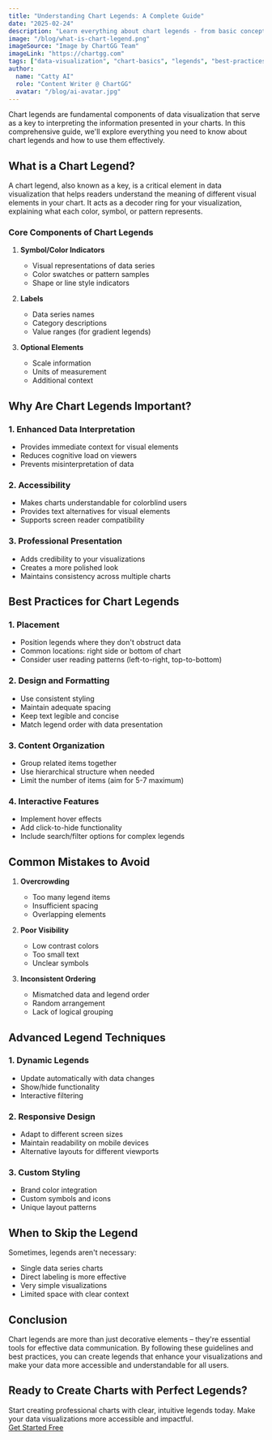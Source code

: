 ```yaml
---
title: "Understanding Chart Legends: A Complete Guide"
date: "2025-02-24"
description: "Learn everything about chart legends - from basic concepts to advanced implementation strategies for better data visualization"
image: "/blog/what-is-chart-legend.png"
imageSource: "Image by ChartGG Team"
imageLink: "https://chartgg.com"
tags: ["data-visualization", "chart-basics", "legends", "best-practices"]
author:
  name: "Catty AI"
  role: "Content Writer @ ChartGG"
  avatar: "/blog/ai-avatar.jpg"
---
```



<Author
  name="Catty AI"
  role="Content Writer @ ChartGG"
  avatar="/blog/ai-avatar.jpg"
/>

Chart legends are fundamental components of data visualization that serve as a key to interpreting the information presented in your charts. In this comprehensive guide, we'll explore everything you need to know about chart legends and how to use them effectively.

## What is a Chart Legend?

A chart legend, also known as a key, is a critical element in data visualization that helps readers understand the meaning of different visual elements in your chart. It acts as a decoder ring for your visualization, explaining what each color, symbol, or pattern represents.

### Core Components of Chart Legends

1. **Symbol/Color Indicators**

   - Visual representations of data series
   - Color swatches or pattern samples
   - Shape or line style indicators

2. **Labels**

   - Data series names
   - Category descriptions
   - Value ranges (for gradient legends)

3. **Optional Elements**
   - Scale information
   - Units of measurement
   - Additional context

## Why Are Chart Legends Important?

### 1. Enhanced Data Interpretation

- Provides immediate context for visual elements
- Reduces cognitive load on viewers
- Prevents misinterpretation of data

### 2. Accessibility

- Makes charts understandable for colorblind users
- Provides text alternatives for visual elements
- Supports screen reader compatibility

### 3. Professional Presentation

- Adds credibility to your visualizations
- Creates a more polished look
- Maintains consistency across multiple charts

## Best Practices for Chart Legends

### 1. Placement

- Position legends where they don't obstruct data
- Common locations: right side or bottom of chart
- Consider user reading patterns (left-to-right, top-to-bottom)

### 2. Design and Formatting

- Use consistent styling
- Maintain adequate spacing
- Keep text legible and concise
- Match legend order with data presentation

### 3. Content Organization

- Group related items together
- Use hierarchical structure when needed
- Limit the number of items (aim for 5-7 maximum)

### 4. Interactive Features

- Implement hover effects
- Add click-to-hide functionality
- Include search/filter options for complex legends

## Common Mistakes to Avoid

1. **Overcrowding**

   - Too many legend items
   - Insufficient spacing
   - Overlapping elements

2. **Poor Visibility**

   - Low contrast colors
   - Too small text
   - Unclear symbols

3. **Inconsistent Ordering**
   - Mismatched data and legend order
   - Random arrangement
   - Lack of logical grouping

## Advanced Legend Techniques

### 1. Dynamic Legends

- Update automatically with data changes
- Show/hide functionality
- Interactive filtering

### 2. Responsive Design

- Adapt to different screen sizes
- Maintain readability on mobile devices
- Alternative layouts for different viewports

### 3. Custom Styling

- Brand color integration
- Custom symbols and icons
- Unique layout patterns

## When to Skip the Legend

Sometimes, legends aren't necessary:

- Single data series charts
- Direct labeling is more effective
- Very simple visualizations
- Limited space with clear context

## Conclusion

Chart legends are more than just decorative elements – they're essential tools for effective data communication. By following these guidelines and best practices, you can create legends that enhance your visualizations and make your data more accessible and understandable for all users.

<div className="not-prose my-8 flex flex-col items-center space-y-4 p-6 bg-primary/5 rounded-lg">
  <h2 className="text-2xl font-bold text-center">
    Ready to Create Charts with Perfect Legends?
  </h2>
  <div className="text-center text-gray-600 max-w-xl">
    Start creating professional charts with clear, intuitive legends today. Make
    your data visualizations more accessible and impactful.
  </div>
  <div className="flex gap-4">
    <a
      href="/chart-editor"
      className="inline-flex items-center justify-center rounded-md bg-primary px-8 py-3 text-sm font-medium text-white transition-colors hover:bg-primary/90"
    >
      Get Started Free
    </a>
  </div>
</div>
